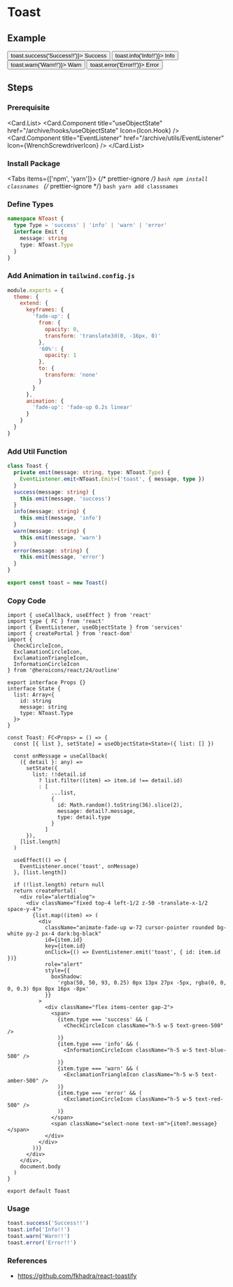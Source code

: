 
<BackTop />

# Toast

## Example

<div className="mt-4 flex items-center gap-4">
  <Button shape="outlined" onClick={() => toast.success('Success!!')}>
    Success
  </Button>
  <Button shape="outlined" onClick={() => toast.info('Info!!')}>
    Info
  </Button>
  <Button shape="outlined" onClick={() => toast.warn('Warn!!')}>
    Warn
  </Button>
  <Button shape="outlined" onClick={() => toast.error('Error!!')}>
    Error
  </Button>
</div>

## Steps

<div className="steps">

### Prerequisite

<Card.List>
  <Card.Component
    title="useObjectState"
    href="/archive/hooks/useObjectState"
    Icon={Icon.Hook}
  />
  <Card.Component
    title="EventListener"
    href="/archive/utils/EventListener"
    Icon={WrenchScrewdriverIcon}
  />
</Card.List>

### Install Package

<Tabs items={['npm', 'yarn']}>
  {/* prettier-ignore */}
  <Tab>
    ```bash
    npm install classnames
    ```
    </Tab>
  {/* prettier-ignore */}
  <Tab>
    ```bash
    yarn add classnames
    ```
</Tab>
</Tabs>

### Define Types

```ts filename="types/index.d.ts"
namespace NToast {
  type Type = 'success' | 'info' | 'warn' | 'error'
  interface Emit {
    message: string
    type: NToast.Type
  }
}
```

### Add Animation in `tailwind.config.js`

```js filename="tailwind.config.js"
module.exports = {
  theme: {
    extend: {
      keyframes: {
        'fade-up': {
          from: {
            opacity: 0,
            transform: 'translate3d(0, -16px, 0)'
          },
          '60%': {
            opacity: 1
          },
          to: {
            transform: 'none'
          }
        }
      },
      animation: {
        'fade-up': 'fade-up 0.2s linear'
      }
    }
  }
}
```

### Add Util Function

```ts filename="services/utils/index.ts"
class Toast {
  private emit(message: string, type: NToast.Type) {
    EventListener.emit<NToast.Emit>('toast', { message, type })
  }
  success(message: string) {
    this.emit(message, 'success')
  }
  info(message: string) {
    this.emit(message, 'info')
  }
  warn(message: string) {
    this.emit(message, 'warn')
  }
  error(message: string) {
    this.emit(message, 'error')
  }
}

export const toast = new Toast()
```

### Copy Code

```tsx filename="containers/Toast/index.tsx"
import { useCallback, useEffect } from 'react'
import type { FC } from 'react'
import { EventListener, useObjectState } from 'services'
import { createPortal } from 'react-dom'
import {
  CheckCircleIcon,
  ExclamationCircleIcon,
  ExclamationTriangleIcon,
  InformationCircleIcon
} from '@heroicons/react/24/outline'

export interface Props {}
interface State {
  list: Array<{
    id: string
    message: string
    type: NToast.Type
  }>
}

const Toast: FC<Props> = () => {
  const [{ list }, setState] = useObjectState<State>({ list: [] })

  const onMessage = useCallback(
    ({ detail }: any) =>
      setState({
        list: !!detail.id
          ? list.filter((item) => item.id !== detail.id)
          : [
              ...list,
              {
                id: Math.random().toString(36).slice(2),
                message: detail?.message,
                type: detail.type
              }
            ]
      }),
    [list.length]
  )

  useEffect(() => {
    EventListener.once('toast', onMessage)
  }, [list.length])

  if (!list.length) return null
  return createPortal(
    <div role="alertdialog">
      <div className="fixed top-4 left-1/2 z-50 -translate-x-1/2 space-y-4">
        {list.map((item) => (
          <div
            className="animate-fade-up w-72 cursor-pointer rounded bg-white py-2 px-4 dark:bg-black"
            id={item.id}
            key={item.id}
            onClick={() => EventListener.emit('toast', { id: item.id })}
            role="alert"
            style={{
              boxShadow:
                'rgba(50, 50, 93, 0.25) 0px 13px 27px -5px, rgba(0, 0, 0, 0.3) 0px 8px 16px -8px'
            }}
          >
            <div className="flex items-center gap-2">
              <span>
                {item.type === 'success' && (
                  <CheckCircleIcon className="h-5 w-5 text-green-500" />
                )}
                {item.type === 'info' && (
                  <InformationCircleIcon className="h-5 w-5 text-blue-500" />
                )}
                {item.type === 'warn' && (
                  <ExclamationTriangleIcon className="h-5 w-5 text-amber-500" />
                )}
                {item.type === 'error' && (
                  <ExclamationCircleIcon className="h-5 w-5 text-red-500" />
                )}
              </span>
              <span className="select-none text-sm">{item?.message}</span>
            </div>
          </div>
        ))}
      </div>
    </div>,
    document.body
  )
}

export default Toast
```

### Usage

```ts
toast.success('Success!!')
toast.info('Info!!')
toast.warn('Warn!!')
toast.error('Error!!')
```

</div>

### References

- https://github.com/fkhadra/react-toastify

<Comment />
